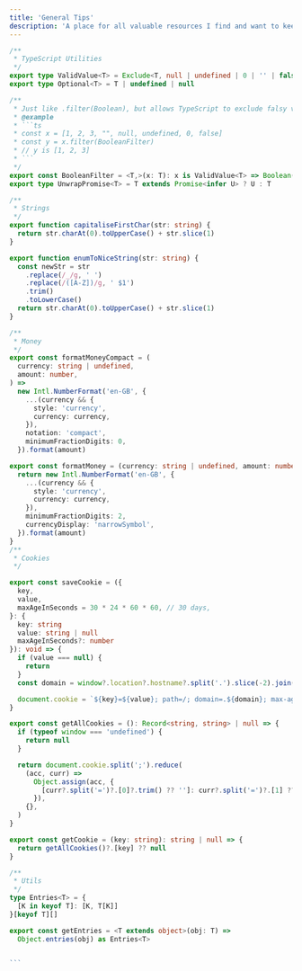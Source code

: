 ```yaml
---
title: 'General Tips'
description: 'A place for all valuable resources I find and want to keep track of'
---
```


````ts
/**
 * TypeScript Utilities
 */
export type ValidValue<T> = Exclude<T, null | undefined | 0 | '' | false>
export type Optional<T> = T | undefined | null

/**
 * Just like .filter(Boolean), but allows TypeScript to exclude falsy values in return type
 * @example
 * ```ts
 * const x = [1, 2, 3, "", null, undefined, 0, false]
 * const y = x.filter(BooleanFilter)
 * // y is [1, 2, 3]
 * ```
 */
export const BooleanFilter = <T,>(x: T): x is ValidValue<T> => Boolean(x)
export type UnwrapPromise<T> = T extends Promise<infer U> ? U : T

/**
 * Strings
 */
export function capitaliseFirstChar(str: string) {
  return str.charAt(0).toUpperCase() + str.slice(1)
}

export function enumToNiceString(str: string) {
  const newStr = str
    .replace(/_/g, ' ')
    .replace(/([A-Z])/g, ' $1')
    .trim()
    .toLowerCase()
  return str.charAt(0).toUpperCase() + str.slice(1)
}

/**
 * Money
 */
export const formatMoneyCompact = (
  currency: string | undefined,
  amount: number,
) =>
  new Intl.NumberFormat('en-GB', {
    ...(currency && {
      style: 'currency',
      currency: currency,
    }),
    notation: 'compact',
    minimumFractionDigits: 0,
  }).format(amount)

export const formatMoney = (currency: string | undefined, amount: number) => {
  return new Intl.NumberFormat('en-GB', {
    ...(currency && {
      style: 'currency',
      currency: currency,
    }),
    minimumFractionDigits: 2,
    currencyDisplay: 'narrowSymbol',
  }).format(amount)
}
/**
 * Cookies
 */

export const saveCookie = ({
  key,
  value,
  maxAgeInSeconds = 30 * 24 * 60 * 60, // 30 days,
}: {
  key: string
  value: string | null
  maxAgeInSeconds?: number
}): void => {
  if (value === null) {
    return
  }
  const domain = window?.location?.hostname?.split('.').slice(-2).join('.') // e.g. "blinkist.com"

  document.cookie = `${key}=${value}; path=/; domain=.${domain}; max-age=${maxAgeInSeconds};`
}

export const getAllCookies = (): Record<string, string> | null => {
  if (typeof window === 'undefined') {
    return null
  }

  return document.cookie.split(';').reduce(
    (acc, curr) =>
      Object.assign(acc, {
        [curr?.split('=')?.[0]?.trim() ?? '']: curr?.split('=')?.[1] ?? '',
      }),
    {},
  )
}

export const getCookie = (key: string): string | null => {
  return getAllCookies()?.[key] ?? null
}

/**
 * Utils
 */
type Entries<T> = {
  [K in keyof T]: [K, T[K]]
}[keyof T][]

export const getEntries = <T extends object>(obj: T) =>
  Object.entries(obj) as Entries<T>


```
````
